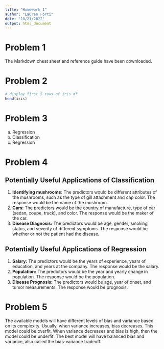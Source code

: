 ---
title: "Homework 1"
author: "Lauren Forti"
date: "10/21/2022"
output: html_document
---



# Problem 1
The Markdown cheat sheet and reference guide have been downloaded.



# Problem 2
```{r}
# display first 5 rows of iris df
head(iris)
```



# Problem 3
a) Regression
b) Classification
c) Regression



# Problem 4
## Potentially Useful Applications of Classification
1) **Identifying mushrooms:** The predictors would be different attributes of the mushrooms, such as the type of gill attachment and cap color. The response would be the name of the mushroom.
2) **Cars:** The predictors would be the country of manufacture, type of car (sedan, coupe, truck), and color. The response would be the maker of the car.
3) **Disease Diagnosis:** The predictors would be age, gender, smoking status, and severity of different symptoms. The response would be whether or not the patient had the disease.

## Potentially Useful Applications of Regression
1) **Salary:** The predictors would be the years of experience, years of education, and years at the company. The response would be the salary.  
2) **Population:** The predictors would be the year and yearly change in population. The response would be the population.  
3) **Disease Prognosis:** The predictors would be age, year of onset, and tumor measurements. The response would be prognosis.



# Problem 5
The available models will have different levels of bias and variance based on its complexity. Usually, when variance increases, bias decreases. This model could be overfit. When variance decreases and bias is high, then the model could be underfit. The best model will have balanced bias and variance, also called the bias-variance tradeoff.